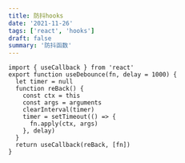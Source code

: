 ```yaml
---
title: 防抖hooks
date: '2021-11-26'
tags: ['react', 'hooks']
draft: false
summary: '防抖函数'
---
```


```
import { useCallback } from 'react'
export function useDebounce(fn, delay = 1000) {
  let timer = null
  function reBack() {
    const ctx = this
    const args = arguments
    clearInterval(timer)
    timer = setTimeout(() => {
      fn.apply(ctx, args)
    }, delay)
  }
  return useCallback(reBack, [fn])
}

```
